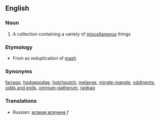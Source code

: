 ==English==
===Noun===
#A collection containing a variety of [[miscellaneous]] things
===Etymology===
*From {{OE.}} as reduplication of [[mash]]
===Synonyms===
[[farrago]], [[hodgepodge]], [[hotchpotch]], [[melange]], [[mingle-mangle]], [[oddments]], [[odds and ends]], [[omnium-gatherum]], [[ragbag]]
===Translations===
*Russian: [[всякая всячина]] ''f''